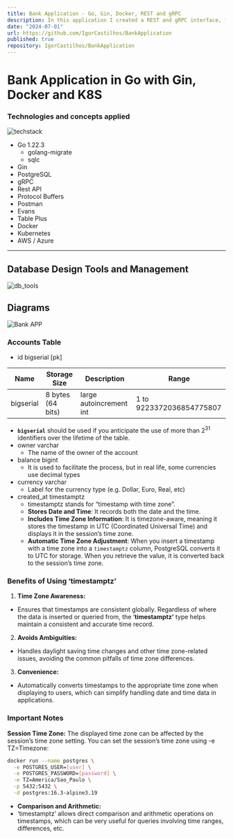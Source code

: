 ```yaml
---
title: Bank Application - Go, Gin, Docker, REST and gRPC
description: In this application I created a REST and gRPC interface, focused on performance for Golang.
date: "2024-07-01"
url: https://github.com/IgorCastilhos/BankApplication
published: true
repository: IgorCastilhos/BankApplication
---
```



# Bank Application in Go with Gin, Docker and K8S

### Technologies and concepts applied

![techstack](https://github.com/IgorCastilhos/portfolio_blog/assets/101683017/74e83693-05c1-4cae-a87f-fb3a79ca8901)

- Go 1.22.3
  - golang-migrate
  - sqlc
- Gin
- PostgreSQL
- gRPC
- Rest API
- Protocol Buffers
- Postman
- Evans
- Table Plus
- Docker
- Kubernetes
- AWS / Azure

---

## Database Design Tools and Management

![db_tools](https://github.com/IgorCastilhos/portfolio_blog/assets/101683017/ec64542b-fb7e-4a91-b350-3203dfc6ce9c)

## Diagrams

![Bank APP](https://github.com/IgorCastilhos/portfolio_blog/assets/101683017/6ae63d69-5776-4403-b653-2d106c0587ee)


### Accounts Table

- id bigserial [pk]

| Name | Storage Size | Description | Range |
| --- | --- | --- | --- |
| bigserial | 8 bytes (64 bits) | large autoincrement int | 1 to 9223372036854775807 |
- **`bigserial`** should be used if you anticipate the use of more than $2^{31}$ identifiers over the lifetime of the table.
- owner varchar
  - The name of the owner of the account
- balance bigint
  - It is used to facilitate the process, but in real life, some currencies use decimal types
- currency varchar
  - Label for the currency type (e.g. Dollar, Euro, Real, etc)
- created_at timestamptz
  - timestamptz stands for “timestamp with time zone”.
  - **Stores Date and Time**: It records both the date and the time.
  - **Includes Time Zone Information**: It is timezone-aware, meaning it stores the timestamp in UTC (Coordinated Universal Time) and displays it in the session’s time zone.
  - **Automatic Time Zone Adjustment**: When you insert a timestamp with a time zone into a `timestamptz` column, PostgreSQL converts it to UTC for storage. When you retrieve the value, it is converted back to the session’s time zone.

### Benefits of Using ‘timestamptz’

  1. **Time Zone Awareness:**
 - Ensures that timestamps are consistent globally. Regardless of where the data is inserted or queried from, the ‘**timestamptz’** type helps maintain a consistent and accurate time record.
  2. **Avoids Ambiguities:**
 - Handles daylight saving time changes and other time zone-related issues, avoiding the common pitfalls of time zone differences.
  3. **Convenience:**
 - Automatically converts timestamps to the appropriate time zone when displaying to users, which can simplify handling date and time data in applications.

### Important Notes

  **Session Time Zone:**
  The displayed time zone can be affected by the session’s time zone setting. You can set the session’s time zone using -e TZ=Timezone:

  ```bash
  docker run --name postgres \
    -e POSTGRES_USER=[user] \
    -e POSTGRES_PASSWORD=[password] \
    -e TZ=America/Sao_Paulo \
    -p 5432:5432 \
    -d postgres:16.3-alpine3.19
  ```

  - **Comparison and Arithmetic:**
  - ‘timestamptz’ allows direct comparison and arithmetic operations on timestamps, which can be very useful for queries involving time ranges, differences, etc.
